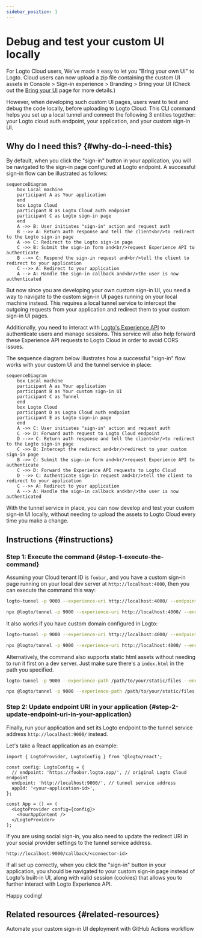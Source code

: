```yaml
---
sidebar_position: 1
---
```



# Debug and test your custom UI locally

For Logto Cloud users, We've made it easy to let you "Bring your own UI" to Logto. Cloud users can now upload a zip file containing the custom UI assets in <CloudLink to="/sign-in-experience/branding">Console > Sign-in experience > Branding > Bring your UI</CloudLink> (Check out the [Bring your UI](/customization/bring-your-ui) page for more details.)

However, when developing such custom UI pages, users want to test and debug the code locally, before uploading to Logto Cloud. This CLI command helps you set up a local tunnel and connect the following 3 entities together:
your Logto cloud auth endpoint, your application, and your custom sign-in UI.

## Why do I need this? \{#why-do-i-need-this}

By default, when you click the "sign-in" button in your application, you will be navigated to the sign-in page configured at Logto endpoint. A successful sign-in flow can be illustrated as follows:

```mermaid
sequenceDiagram
    box Local machine
    participant A as Your application
    end
    box Logto Cloud
    participant B as Logto Cloud auth endpoint
    participant C as Logto sign-in page
    end
    A ->> B: User initiates "sign-in" action and request auth
    B -->> A: Return auth response and tell the client<br/>to redirect to the Logto sign-in page
    A ->> C: Redirect to the Logto sign-in page
    C ->> B: Submit the sign-in form and<br/>request Experience API to authenticate
    B -->> C: Respond the sign-in request and<br/>tell the client to redirect to your application
    C -->> A: Redirect to your application
    A --> A: Handle the sign-in callback and<br/>the user is now authenticated
```

But now since you are developing your own custom sign-in UI, you need a way to navigate to the custom sign-in UI pages running on your local machine instead.
This requires a local tunnel service to intercept the outgoing requests from your application and redirect them to your custom sign-in UI pages.

Additionally, you need to interact with [Logto's Experience API](https://openapi.logto.io/group/endpoint-experience) to authenticate users and manage sessions.
This service will also help forward these Experience API requests to Logto Cloud in order to avoid CORS issues.

The sequence diagram below illustrates how a successful "sign-in" flow works with your custom UI and the tunnel service in place:

```mermaid
sequenceDiagram
    box Local machine
    participant A as Your application
    participant B as Your custom sign-in UI
    participant C as Tunnel
    end
    box Logto Cloud
    participant D as Logto Cloud auth endpoint
    participant E as Logto sign-in page
    end
    A ->> C: User initiates "sign-in" action and request auth
    C ->> D: Forward auth request to Logto Cloud endpoint
    D -->> C: Return auth response and tell the client<br/>to redirect to the Logto sign-in page
    C ->> B: Intercept the redirect and<br/>redirect to your custom sign-in page
    B ->> C: Submit the sign-in form and<br/>request Experience API to authenticate
    C ->> D: Forward the Experience API requests to Logto Cloud
    D -->> C: Authenticate sign-in request and<br/>tell the client to redirect to your application
    C -->> A: Redirect to your application
    A --> A: Handle the sign-in callback and<br/>the user is now authenticated
```

With the tunnel service in place, you can now develop and test your custom sign-in UI locally, without needing to upload the assets to Logto Cloud every time you make a change.

## Instructions \{#instructions}

### Step 1: Execute the command \{#step-1-execute-the-command}

Assuming your Cloud tenant ID is `foobar`, and you have a custom sign-in page running on your local dev server at `http://localhost:4000`, then you can execute the command this way:

<Tabs groupId="cmd">

  <TabItem value="cli" label="CLI">

```bash
logto-tunnel -p 9000 --experience-uri http://localhost:4000/ --endpoint https://foobar.logto.app/
```

  </TabItem>
  <TabItem value="npx" label="npx">

```bash
npx @logto/tunnel -p 9000 --experience-uri http://localhost:4000/ --endpoint https://foobar.logto.app/
```

  </TabItem>

</Tabs>

It also works if you have custom domain configured in Logto:

<Tabs groupId="cmd">

  <TabItem value="cli" label="CLI">

```bash
logto-tunnel -p 9000 --experience-uri http://localhost:4000/ --endpoint https://your.custom.domain/
```

  </TabItem>
  <TabItem value="npx" label="npx">

```bash
npx @logto/tunnel -p 9000 --experience-uri http://localhost:4000/ --endpoint https://your.custom.domain/
```

  </TabItem>

</Tabs>

Alternatively, the command also supports static html assets without needing to run it first on a dev server. Just make sure there's a `index.html` in the path you specified.

<Tabs groupId="cmd">

  <TabItem value="cli" label="CLI">

```bash
logto-tunnel -p 9000 --experience-path /path/to/your/static/files --endpoint https://foobar.logto.app/
```

  </TabItem>
  <TabItem value="npx" label="npx">

```bash
npx @logto/tunnel -p 9000 --experience-path /path/to/your/static/files --endpoint https://foobar.logto.app/
```

  </TabItem>

</Tabs>

### Step 2: Update endpoint URI in your application \{#step-2-update-endpoint-uri-in-your-application}

Finally, run your application and set its Logto endpoint to the tunnel service address `http://localhost:9000/` instead.

Let's take a React application as an example:

```tsx title=App.tsx
import { LogtoProvider, LogtoConfig } from '@logto/react';

const config: LogtoConfig = {
  // endpoint: 'https://foobar.logto.app/', // original Logto Cloud endpoint
  endpoint: 'http://localhost:9000/', // tunnel service address
  appId: '<your-application-id>',
};

const App = () => (
  <LogtoProvider config={config}>
    <YourAppContent />
  </LogtoProvider>
);
```

If you are using social sign-in, you also need to update the redirect URI in your social provider settings to the tunnel service address.

```
http://localhost:9000/callback/<connector-id>
```

If all set up correctly, when you click the "sign-in" button in your application, you should be navigated to your custom sign-in page instead of Logto's built-in UI, along with valid session (cookies) that allows you to further interact with Logto Experience API.

Happy coding!

## Related resources \{#related-resources}

<Url href="https://blog.logto.io/automate-custom-sign-in-ui-deployment-with-github-actions">
  Automate your custom sign-in UI deployment with GitHub Actions workflow
</Url>

